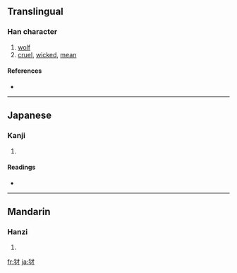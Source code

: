 {{see|豺}}
==Translingual==

===Han character===
{{Han char|rn=94|rad=犬|as=03|sn=6|four=|canj=大竹木竹 (KHDH)}}

# [[wolf]]
# [[cruel]], [[wicked]], [[mean]]

====References====
* {{Han ref|kx=0706.140|dkj=20248|dj=1119.060|hdz=21333.010|uh=72B2|ud=29362}}

----

==Japanese==

===Kanji===
{{ja-kanji|grade=|rs=犬03}}

# {{defn|Japanese}}

====Readings====
* {{ja-readings|on=[[さい]] (sai)|kun=[[やまいぬ]] (yamainu)}}

----

==Mandarin==

===Hanzi===
{{cmn-hanzi|pin=[[cái]] ([[cai2]])|wg=ts'ai<sup>2</sup>}}

# {{defn|Mandarin}}

[[fr:犲]]
[[ja:犲]]